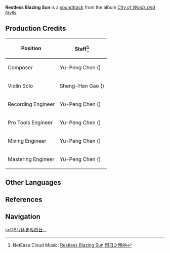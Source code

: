 {{Soundtrack Infobox
|title          =
|image          = City of Winds and Idylls.png
|album          = City of Winds and Idylls
|disc           = 2
|number         = 40
|featured       =
|featured2      =
|featured3      =
|featured_disc  =
|featured_disc2 =
|featured_disc3 =
|youtube_id     = aeEkatw2Heg
|youtube_time   = 999
|spotify_id     = 2n1YH1rr3dmmcYJ9kcOqWl
|played_in      = Mondstadt
|during         = [[Mondstadt]] (Day)
|domain         =
|previous       = Reminiscence (Genshin Impact Main Theme Var.)
|next           = Remembrance (Genshin Impact Main Theme Var.)
}}
'''Restless Blazing Sun''' is a [[soundtrack]] from the album ''[[City of Winds and Idylls]]''.

==Production Credits==
{| class="wikitable" style="text-align:left; height:0.5em"
! Position
! Staff<ref>NetEase Cloud Music: [https://music.163.com/#/song?id=1481390659 Restless Blazing Sun 烈日之残响]</ref>
|-
! Composer
| Yu-Peng Chen ({{zh|陈致逸}})
|-
! Violin Solo
| Sheng-Han Gao ({{zh|高胜寒}})
|-
! Recording Engineer
| Yu-Peng Chen ({{zh|陈致逸}})
|-
! Pro Tools Engineer
| Yu-Peng Chen ({{zh|陈致逸}})
|-
! Mixing Engineer
| Yu-Peng Chen ({{zh|陈致逸}})
|-
! Mastering Engineer
| Yu-Peng Chen ({{zh|陈致逸}})
|}

==Other Languages==
{{Other Languages
|en      = Restless Blazing Sun
|zhs     = 烈日之残响
|zhs_rm  = Lièrì zhī Cánxiǎng
|zht     = 烈日之殘響
|zht_rm  = Lièrì zhī Cánxiǎng
|zh_tl   = Blazing Sun's Echoes
|ja      = 休まぬ烈日…
|ja_rm   = Yasumanu Retsujitsu...
|ja_tl   = Restless Blazing Sun...
|tr      = 
|it      = 
}}

==References==
{{Reflist}}

==Navigation==
{{Soundtrack Navbox|City of Winds and Idylls}}

[[ja:OST/休まぬ烈日…]]